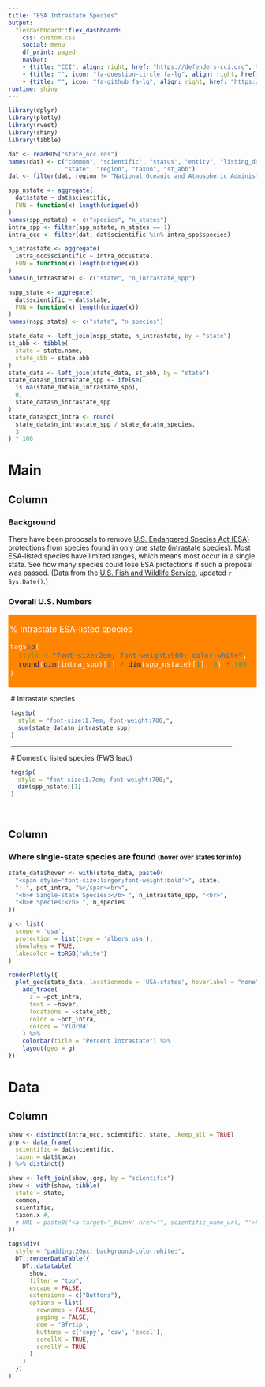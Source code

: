```yaml
---
title: "ESA Intrastate Species"
output:
  flexdashboard::flex_dashboard:
    css: custom.css
    social: menu
    df_print: paged
    navbar:
    - {title: "CCI", align: right, href: "https://defenders-cci.org", target: "_blank"}
    - {title: "", icon: "fa-question-circle fa-lg", align: right, href: "mailto:jmalcom@defenders.org?subject=ESA intrastate species"}
    - {title: "", icon: "fa-github fa-lg", align: right, href: "https://github.com/Defenders-ESC/", target: "_blank"}
runtime: shiny
---
```


```r
library(dplyr)
library(plotly)
library(rvest)
library(shiny)
library(tibble)

dat <- readRDS("state_occ.rds")
names(dat) <- c("common", "scientific", "status", "entity", "listing_date", 
                "state", "region", "taxon", "st_abb")
dat <- filter(dat, region != "National Oceanic and Atmospheric Administration")

spp_nstate <- aggregate(
  dat$state ~ dat$scientific, 
  FUN = function(x) length(unique(x))
)
names(spp_nstate) <- c("species", "n_states")
intra_spp <- filter(spp_nstate, n_states == 1)
intra_occ <- filter(dat, dat$scientific %in% intra_spp$species)

n_intrastate <- aggregate(
  intra_occ$scientific ~ intra_occ$state, 
  FUN = function(x) length(unique(x))
)
names(n_intrastate) <- c("state", "n_intrastate_spp")

nspp_state <- aggregate(
  dat$scientific ~ dat$state, 
  FUN = function(x) length(unique(x))
)
names(nspp_state) <- c("state", "n_species")

state_data <- left_join(nspp_state, n_intrastate, by = "state")
st_abb <- tibble(
  state = state.name,
  state_abb = state.abb
)
state_data <- left_join(state_data, st_abb, by = "state")
state_data$n_intrastate_spp <- ifelse(
  is.na(state_data$n_intrastate_spp),
  0,
  state_data$n_intrastate_spp
)
state_data$pct_intra <- round(
  state_data$n_intrastate_spp / state_data$n_species,
  3
) * 100
```

Main
=======================================================================

Column {data-width=200}
-----------------------------------------------------------------------

### Background

There have been proposals to remove [U.S. Endangered Species Act (ESA)](https://www.fws.gov/endangered/laws-policies/) protections from species 
found in only one state (intrastate species). Most ESA-listed species 
have limited ranges, which means most occur in a single state. See how many 
species could lose ESA protections if such a proposal was passed. 
(Data from the [U.S. Fish and Wildlife Service](https://ecos.fws.gov/ecp/report/ad-hoc-creator?catalogId=species&reportId=species&columns=%2Fspecies@cn,sn,status,desc,listing_date;%2Fspecies%2Frange_state@name;%2Fspecies%2Ffws_region@desc;%2Fspecies%2Ftaxonomy@group;%2Fspecies%2Frange_state@abbrev&sort=%2Fspecies@sn%20asc&filter=%2Fspecies@status%20in%20(%27Endangered%27,%27Threatened%27)&filter=%2Fspecies@country%20!%3D%20%27Foreign%27&distinct=true), updated `r Sys.Date()`.)

### Overall U.S. Numbers

<div style='padding:3px; margin-bottom: 12px; background-color:#FF8400; color:white; border-radius:2px; font-size: 1.2em'>
\% Intrastate ESA-listed species
```r
tags$p(
  style = "font-size:2em; font-weight:900; color:white",
  round(dim(intra_spp)[1] / dim(spp_nstate)[1], 3) * 100
)
```
</div>
<!-- <br> -->

<div style='padding-left:5px; padding-right:50px;'>
\# Intrastate species
```r
tags$p(
  style = "font-size:1.7em; font-weight:700;",
  sum(state_data$n_intrastate_spp)
)
```

<hr>

\# Domestic listed species (FWS lead) 
```r
tags$p(
  style = "font-size:1.7em; font-weight:700;",
  dim(spp_nstate)[1]
)
```
</div>

<br>


Column {data-width=800}
-----------------------------------------------------------------------

### Where single-state species are found <span style="font-size:small">(hover over states for info)</span>

```r
state_data$hover <- with(state_data, paste0(
  "<span style='font-size:larger;font-weight:bold'>", state, 
  ": ", pct_intra, "%</span><br>",
  "<b># Single-state Species:</b> ", n_intrastate_spp, "<br>",
  "<b># Species:</b> ", n_species
))

g <- list(
  scope = 'usa',
  projection = list(type = 'albers usa'),
  showlakes = TRUE,
  lakecolor = toRGB('white')
)

renderPlotly({
  plot_geo(state_data, locationmode = 'USA-states', hoverlabel = "none") %>%
    add_trace(
      z = ~pct_intra, 
      text = ~hover,
      locations = ~state_abb,
      color = ~pct_intra, 
      colors = 'YlOrRd'
    ) %>%
    colorbar(title = "Percent Intrastate") %>%
    layout(geo = g)
})
```


Data
=======================================================================

Column {data-width=1000}
-----------------------------------------------------------------------

```r
show <- distinct(intra_occ, scientific, state, .keep_all = TRUE)
grp <- data_frame(
  scientific = dat$scientific,
  taxon = dat$taxon
) %>% distinct()

show <- left_join(show, grp, by = "scientific")
show <- with(show, tibble(
  state = state, 
  common, 
  scientific, 
  taxon.x #,
  # URL = paste0("<a target='_blank' href='", scientific_name_url, "'>ECOS Link</a>")
))

tags$div(
  style = "padding:20px; background-color:white;",
  DT::renderDataTable({
    DT::datatable(
      show,
      filter = "top",
      escape = FALSE,
      extensions = c("Buttons"),
      options = list(
        rownames = FALSE,
        paging = FALSE,
        dom = 'Bfrtip',
        buttons = c('copy', 'csv', 'excel'),
        scrollX = TRUE,
        scrollY = TRUE
      )
    )
  })
)
```
